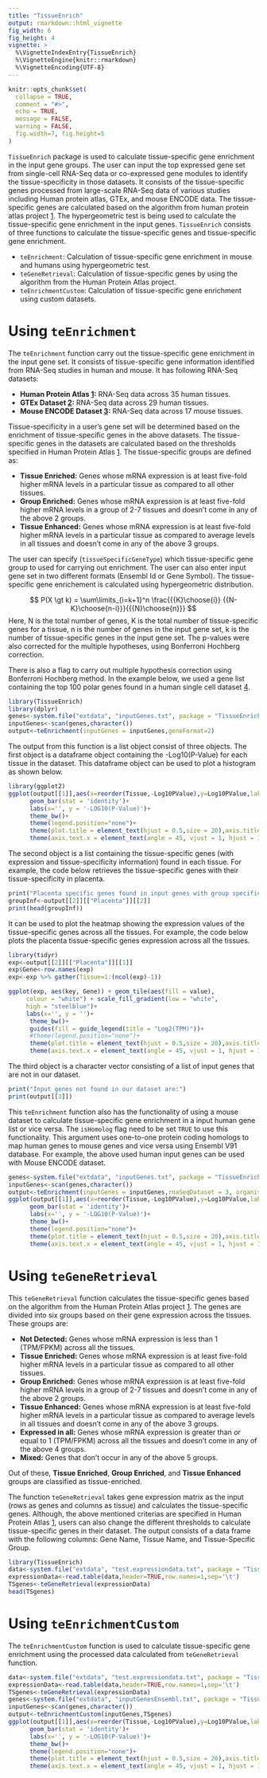 ```yaml
---
title: "TissueEnrich"
output: rmarkdown::html_vignette
fig_width: 6 
fig_height: 4 
vignette: >
  %\VignetteIndexEntry{TissueEnrich}
  %\VignetteEngine{knitr::rmarkdown}
  %\VignetteEncoding{UTF-8}
---
```


```r
knitr::opts_chunk$set(
  collapse = TRUE,
  comment = "#>",
  echo = TRUE,
  message = FALSE,
  warning = FALSE,
  fig.width=7, fig.height=5
)
```

`TissueEnrich` package is used to calculate tissue-specific gene enrichment in the input gene groups. The user can input the top expressed gene set from single-cell RNA-Seq data or co-expressed gene modules to identify the tissue-specificity in those datasets. It consists of the tissue-specific genes processed from large-scale RNA-Seq data of various studies including Human protein atlas, GTEx, and mouse ENCODE data. The tissue-specific genes are calculated based on the algorithm from human protein atlas project [1]. The hypergeometric test is being used to calculate the tissue-specific gene enrichment in the input genes. `TissueEnrich` consists of three functions to calculate the tissue-specific genes and tissue-specific gene enrichment.

* `teEnrichment`: Calculation of tissue-specific gene enrichment in mouse and humans using hypergeometric test.
* `teGeneRetrieval`: Calculation of tissue-specific genes by using the algorithm from the Human Protein Atlas project.
* `teEnrichmentCustom`: Calculation of tissue-specific gene enrichment using custom datasets.

# Using `teEnrichment`

The `teEnrichment` function carry out the tissue-specific gene enrichment in the input gene set. It consists of tissue-specific gene information identified from RNA-Seq studies in human and mouse. It has following RNA-Seq datasets:

* **Human Protein Atlas [1]:** RNA-Seq data across 35 human tissues.
* **GTEx Dataset [2]:** RNA-Seq data across 29 human tissues.
* **Mouse ENCODE Dataset [3]:** RNA-Seq data across 17 mouse tissues.

Tissue-specificity in a user’s gene set will be determined based on the enrichment of tissue-specific genes in the above datasets. The tissue-specific genes in the datasets are calculated based on the thresholds specified in Human Protein Atlas [1]. The tissue-specific groups are defined as:

* **Tissue Enriched:** Genes whose mRNA expression is at least five-fold higher mRNA levels in a particular tissue as compared to all other tissues.
* **Group Enriched:** Genes whose mRNA expression is at least five-fold higher mRNA levels in a group of 2-7 tissues and doesn't come in any of the above 2 groups.
* **Tissue Enhanced:** Genes whose mRNA expression is at least five-fold higher mRNA levels in a particular tissue as compared to average levels in all tissues and doesn't come in any of the above 3 groups.

The user can specify (`tissueSpecificGeneType`) which tissue-specific gene group to used for carrying out enrichment. The user can also enter input gene set in two different formats (Ensembl Id or Gene Symbol). The tissue-specific gene enrichement is calculated using hypergeometric distribution.

$$ P(X \gt k) = \sum\limits_{i=k+1}^n \frac{{{K}\choose{i}} {{N-K}\choose{n-i}}}{{{N}\choose{n}}} $$
Here, N is the total number of genes, K is the total number of tissue-specific genes for a tissue, n is the number of genes in the input gene set, k is the number of tissue-specific genes in the input gene set. The p-values were also corrected for the multiple hypotheses, using Bonferroni Hochberg correction.

There is also a flag to carry out multiple hypothesis correction using Bonferroni Hochberg method. In the example below, we used a gene list containing the top 100 polar genes found in a human single cell dataset [4].

```r
library(TissueEnrich)
library(dplyr)
genes<-system.file("extdata", "inputGenes.txt", package = "TissueEnrich")
inputGenes<-scan(genes,character())
output<-teEnrichment(inputGenes = inputGenes,geneFormat=2)
```

The output from this function is a list object consist of three objects. The first object is a dataframe object containing the -Log10(P-Value) for each tissue in the dataset. This dataframe object can be used to plot a histogram as shown below.

```r
library(ggplot2)
ggplot(output[[1]],aes(x=reorder(Tissue,-Log10PValue),y=Log10PValue,label = Tissue.Specific.Genes,fill = Tissue))+
      geom_bar(stat = 'identity')+
      labs(x='', y = '-LOG10(P-Value)')+
      theme_bw()+
      theme(legend.position="none")+
      theme(plot.title = element_text(hjust = 0.5,size = 20),axis.title = element_text(size=15))+
      theme(axis.text.x = element_text(angle = 45, vjust = 1, hjust = 1),panel.grid.major= element_blank(),panel.grid.minor = element_blank())
```

The second object is a list containing the tissue-specific genes (with expression and tissue-specificity information) found in each tissue. For example, the code below retrieves the tissue-specific genes with their tissue-specificity in placenta.

```r
print("Placenta specific genes found in input genes with group specificity:")
groupInf<-output[[2]][["Placenta"]][[2]]
print(head(groupInf))
```

It can be used to plot the heatmap showing the expression values of the tissue-specific genes across all the tissues. For example, the code below plots the placenta tissue-specific genes expression across all the tissues.
```r
library(tidyr)
exp<-output[[2]][["Placenta"]][[1]]
exp$Gene<-row.names(exp)
exp<-exp %>% gather(Tissue=1:(ncol(exp)-1))

ggplot(exp, aes(key, Gene)) + geom_tile(aes(fill = value),
     colour = "white") + scale_fill_gradient(low = "white",
     high = "steelblue")+
     labs(x='', y = '')+
      theme_bw()+
      guides(fill = guide_legend(title = "Log2(TPM)"))+
      #theme(legend.position="none")+
      theme(plot.title = element_text(hjust = 0.5,size = 20),axis.title = element_text(size=15))+
      theme(axis.text.x = element_text(angle = 45, vjust = 1, hjust = 1),panel.grid.major= element_blank(),panel.grid.minor = element_blank())

```

The third object is a character vector consisting of a list of input genes that are not in our dataset.
```r
print("Input genes not found in our dataset are:")
print(output[[3]])
```

This `teEnrichment` function also has the functionality of using a mouse dataset to calculate tissue-specific gene enrichment in a input human gene list or vice versa. The `isHomolog` flag need to be set `TRUE` to use this functionality. This argument uses one-to-one protein coding homologs to map human genes to mouse genes and vice versa using Ensembl V91 database. For example, the above used human input genes can be used with Mouse ENCODE dataset.

```r
genes<-system.file("extdata", "inputGenes.txt", package = "TissueEnrich")
inputGenes<-scan(genes,character())
output<-teEnrichment(inputGenes = inputGenes,rnaSeqDataset = 3, organism = 1, geneFormat=2,isHomolog = TRUE)
ggplot(output[[1]],aes(x=reorder(Tissue,-Log10PValue),y=Log10PValue,label = Tissue.Specific.Genes,fill = Tissue))+
      geom_bar(stat = 'identity')+
      labs(x='', y = '-LOG10(P-Value)')+
      theme_bw()+
      theme(legend.position="none")+
      theme(plot.title = element_text(hjust = 0.5,size = 20),axis.title = element_text(size=15))+
      theme(axis.text.x = element_text(angle = 45, vjust = 1, hjust = 1),panel.grid.major= element_blank(),panel.grid.minor = element_blank())
```

# Using `teGeneRetrieval`

This `teGeneRetrieval` function calculates the tissue-specific genes based on the algorithm from the Human Protein Atlas project [1]. The genes are divided into six groups based on their gene expression across the tissues. These groups are:

* **Not Detected:** Genes whose mRNA expression is less than 1 (TPM/FPKM) across all the tissues.
* **Tissue Enriched:** Genes whose mRNA expression is at least five-fold higher mRNA levels in a particular tissue as compared to all other tissues.
* **Group Enriched:** Genes whose mRNA expression is at least five-fold higher mRNA levels in a group of 2-7 tissues and doesn't come in any of the above 2 groups.
* **Tissue Enhanced:** Genes whose mRNA expression is at least five-fold higher mRNA levels in a particular tissue as compared to average levels in all tissues and doesn't come in any of the above 3 groups.
* **Expressed in all:** Genes whose mRNA expression is greater than or equal to 1 (TPM/FPKM) across all the tissues and doesn't come in any of the above 4 groups.
* **Mixed:** Genes that don’t occur in any of the above 5 groups.

Out of these, **Tissue Enriched**, **Group Enriched**, and **Tissue Enhanced** groups are classified as tissue-enriched.

The function `teGeneRetrieval` takes gene expression matrix as the input (rows as genes and columns as tissue) and calculates the tissue-specific genes. Although, the above mentioned criterias are specified in Human Protein Atlas [1], users can also change the different thresholds to calculate tissue-specific genes in their dataset. The output consists of a data frame with the following columns: Gene Name, Tissue Name, and Tissue-Specific Group.


```r
library(TissueEnrich)
data<-system.file("extdata", "test.expressiondata.txt", package = "TissueEnrich")
expressionData<-read.table(data,header=TRUE,row.names=1,sep='\t')
TSgenes<-teGeneRetrieval(expressionData)
head(TSgenes)
```

# Using `teEnrichmentCustom`

The `teEnrichmentCustom` function is used to calculate tissue-specific gene enrichment using the processed data calculated from `teGeneRetrieval` function.

```r
data<-system.file("extdata", "test.expressiondata.txt", package = "TissueEnrich")
expressionData<-read.table(data,header=TRUE,row.names=1,sep='\t')
TSgenes<-teGeneRetrieval(expressionData)
genes<-system.file("extdata", "inputGenesEnsembl.txt", package = "TissueEnrich")
inputGenes<-scan(genes,character())
output<-teEnrichmentCustom(inputGenes,TSgenes)
ggplot(output[[1]],aes(x=reorder(Tissue,-Log10PValue),y=Log10PValue,label = Tissue.Specific.Genes,fill = Tissue))+
      geom_bar(stat = 'identity')+
      labs(x='', y = '-LOG10(P-Value)')+
      theme_bw()+
      theme(legend.position="none")+
      theme(plot.title = element_text(hjust = 0.5,size = 20),axis.title = element_text(size=15))+
      theme(axis.text.x = element_text(angle = 45, vjust = 1, hjust = 1),panel.grid.major= element_blank(),panel.grid.minor = element_blank())
```


[1]: https://www.proteinatlas.org/humanproteome/tissue+specific
[2]: https://www.gtexportal.org/home/documentationPage
[3]: http://chromosome.sdsc.edu/mouse/download.html
[4]: https://www.ncbi.nlm.nih.gov/pmc/articles/PMC4868821/
